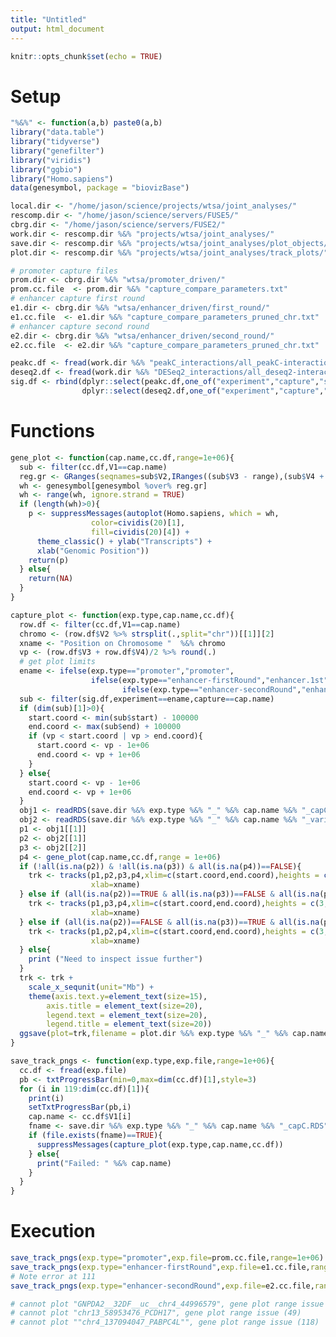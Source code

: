 ```yaml
---
title: "Untitled"
output: html_document
---
```


```r
knitr::opts_chunk$set(echo = TRUE)
```

# Setup 

```r

"%&%" <- function(a,b) paste0(a,b)
library("data.table")
library("tidyverse")
library("genefilter")
library("viridis")
library("ggbio")
library("Homo.sapiens")
data(genesymbol, package = "biovizBase")

local.dir <- "/home/jason/science/projects/wtsa/joint_analyses/"
rescomp.dir <- "/home/jason/science/servers/FUSE5/"
cbrg.dir <- "/home/jason/science/servers/FUSE2/"
work.dir <- rescomp.dir %&% "projects/wtsa/joint_analyses/"
save.dir <- rescomp.dir %&% "projects/wtsa/joint_analyses/plot_objects/"
plot.dir <- rescomp.dir %&% "projects/wtsa/joint_analyses/track_plots/"

```

```r

# promoter capture files 
prom.dir <- cbrg.dir %&% "wtsa/promoter_driven/"
prom.cc.file  <- prom.dir %&% "capture_compare_parameters.txt"
# enhancer capture first round  
e1.dir <- cbrg.dir %&% "wtsa/enhancer_driven/first_round/"
e1.cc.file  <- e1.dir %&% "capture_compare_parameters_pruned_chr.txt"
# enhancer capture second round  
e2.dir <- cbrg.dir %&% "wtsa/enhancer_driven/second_round/"
e2.cc.file  <- e2.dir %&% "capture_compare_parameters_pruned_chr.txt"

```


```r

peakc.df <- fread(work.dir %&% "peakC_interactions/all_peakC-interactions_merge1K.txt")
deseq2.df <- fread(work.dir %&% "DESeq2_interactions/all_deseq2-interactions_merge1K.txt")
sig.df <- rbind(dplyr::select(peakc.df,one_of("experiment","capture","seqnames","start","end")),
                dplyr::select(deseq2.df,one_of("experiment","capture","seqnames","start","end")))

```



# Functions

```r

gene_plot <- function(cap.name,cc.df,range=1e+06){
  sub <- filter(cc.df,V1==cap.name)
  reg.gr <- GRanges(seqnames=sub$V2,IRanges((sub$V3 - range),(sub$V4 + range)))
  wh <- genesymbol[genesymbol %over% reg.gr] 
  wh <- range(wh, ignore.strand = TRUE)
  if (length(wh)>0){
    p <- suppressMessages(autoplot(Homo.sapiens, which = wh,
                  color=cividis(20)[1],
                  fill=cividis(20)[4]) +
      theme_classic() + ylab("Transcripts") +
      xlab("Genomic Position"))  
    return(p)
  } else{
    return(NA)
  }
}

capture_plot <- function(exp.type,cap.name,cc.df){
  row.df <- filter(cc.df,V1==cap.name)
  chromo <- (row.df$V2 %>% strsplit(.,split="chr"))[[1]][2]
  xname <- "Position on Chromosome "  %&% chromo
  vp <- (row.df$V3 + row.df$V4)/2 %>% round(.)
  # get plot limits 
  ename <- ifelse(exp.type=="promoter","promoter",
                  ifelse(exp.type=="enhancer-firstRound","enhancer.1st",
                         ifelse(exp.type=="enhancer-secondRound","enhancer.2nd")))
  sub <- filter(sig.df,experiment==ename,capture==cap.name)
  if (dim(sub)[1]>0){
    start.coord <- min(sub$start) - 100000
    end.coord <- max(sub$end) + 100000
    if (vp < start.coord | vp > end.coord){
      start.coord <- vp - 1e+06
      end.coord <- vp + 1e+06        
    }
  } else{
    start.coord <- vp - 1e+06
    end.coord <- vp + 1e+06    
  }
  obj1 <- readRDS(save.dir %&% exp.type %&% "_" %&% cap.name %&% "_capC.RDS")
  obj2 <- readRDS(save.dir %&% exp.type %&% "_" %&% cap.name %&% "_variant.RDS")
  p1 <- obj1[[1]] 
  p2 <- obj2[[1]]
  p3 <- obj2[[2]] 
  p4 <- gene_plot(cap.name,cc.df,range = 1e+06)  
  if (!all(is.na(p2)) & !all(is.na(p3)) & all(is.na(p4))==FALSE){
    trk <- tracks(p1,p2,p3,p4,xlim=c(start.coord,end.coord),heights = c(3,1,1,1),
                  xlab=xname) 
  } else if (all(is.na(p2))==TRUE & all(is.na(p3))==FALSE & all(is.na(p4))==FALSE){
    trk <- tracks(p1,p3,p4,xlim=c(start.coord,end.coord),heights = c(3,1,1),
                  xlab=xname) 
  } else if (all(is.na(p2))==FALSE & all(is.na(p3))==TRUE & all(is.na(p4))==FALSE){
    trk <- tracks(p1,p2,p4,xlim=c(start.coord,end.coord),heights = c(3,1,1),
                  xlab=xname) 
  } else{
    print ("Need to inspect issue further")
  }
  trk <- trk + 
    scale_x_sequnit(unit="Mb") + 
    theme(axis.text.y=element_text(size=15),
        axis.title = element_text(size=20),
        legend.text = element_text(size=20),
        legend.title = element_text(size=20))
  ggsave(plot=trk,filename = plot.dir %&% exp.type %&% "_" %&% cap.name %&%"_tracks.png",width=25,height=15)
}

save_track_pngs <- function(exp.type,exp.file,range=1e+06){
  cc.df <- fread(exp.file)
  pb <- txtProgressBar(min=0,max=dim(cc.df)[1],style=3)
  for (i in 119:dim(cc.df)[1]){
    print(i)
    setTxtProgressBar(pb,i)
    cap.name <- cc.df$V1[i]
    fname <- save.dir %&% exp.type %&% "_" %&% cap.name %&% "_capC.RDS"
    if (file.exists(fname)==TRUE){
      suppressMessages(capture_plot(exp.type,cap.name,cc.df))      
    } else{
      print("Failed: " %&% cap.name)
    }
  }
}

```

# Execution 

```r

save_track_pngs(exp.type="promoter",exp.file=prom.cc.file,range=1e+06)
save_track_pngs(exp.type="enhancer-firstRound",exp.file=e1.cc.file,range=1e+06) 
# Note error at 111
save_track_pngs(exp.type="enhancer-secondRound",exp.file=e2.cc.file,range=1e+06)

# cannot plot "GNPDA2__32DF__uc__chr4_44996579", gene plot range issue (111)
# cannot plot "chr13_58953476_PCDH17", gene plot range issue (49)
# cannot plot ""chr4_137094047_PABPC4L"", gene plot range issue (118)

```

